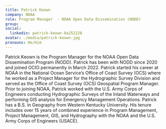 ```yaml
---
title: Patrick Keown
company: NOAA
role: Program Manager  - NOAA Open Data Dissemination (NODD)
group:
social:
  linkedin: patrick-keown-8a252228
avatar: ./media/patrick-keown.jpg
pronouns: He/Him
---
```

Patrick Keown is the Program Manager for the NOAA Open Data Dissemination Program (NODD). Patrick has been with NODD since 2020 and  joined OCIO permanently in March 2022. Patrick started his career at NOAA in the National Ocean Service’s Office of Coast Survey (OCS) where he worked as a Project Manager for the Hydrographic Survey Division and served as the Office of Coast Survey (OCS) Geospatial Program Manager. Prior to joining NOAA, Patrick worked with the U.S. Army Corps of Engineers conducting Hydrographic Surveys of the Inland Waterways and performing GIS analysis for Emergency Management Operations. Patrick has a B.S. in Geography from Western Kentucky University. His tenure includes over 15 years of combined experience in Program Management, Project Management, GIS, and Hydrography with the NOAA and the U.S. Army Corps of Engineers (USACE).